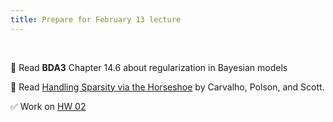 ```yaml
---
title: Prepare for February 13 lecture
---
```


<br>

📖 Read **BDA3** Chapter 14.6 about regularization in Bayesian models

📖 Read [Handling Sparsity via the Horseshoe](https://proceedings.mlr.press/v5/carvalho09a/carvalho09a.pdf) by Carvalho, Polson, and Scott.

✅ Work on [HW 02](https://biostat725-sp25.netlify.app/hw/hw-02)
